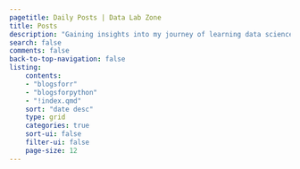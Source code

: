 ```yaml
---
pagetitle: Daily Posts | Data Lab Zone
title: Posts
description: "Gaining insights into my journey of learning data science, the challenges I faced, and my thought process regarding these challenges."
search: false
comments: false
back-to-top-navigation: false
listing:
    contents:
    - "blogsforr"
    - "blogsforpython"
    - "!index.qmd"
    sort: "date desc"
    type: grid
    categories: true
    sort-ui: false
    filter-ui: false
    page-size: 12
---
```



